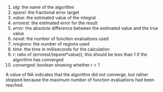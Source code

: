 
1. *alg*: the name of the algorithm
2. *epsrel*: the fractional error target
3. *value*: the estimated value of the integral
4. *errorest*: the estimated error for the result
5. *error*: the absolute difference between the estimated value and the true value
6. *neval*: the number of function evaluations used
7. *nregions*: the number of regions used
8. *time*: the time in milliseconds for the calculation
9. *r*: ratio of (errorest/(epsrel*value)); this should be less than 1 if the algorithm has converged
10. *converged*: boolean showing whether r < 1

A value of NA indicates that the algorithm did not converge,
but rather stopped because the maximum number of function evaluations had been reached.

